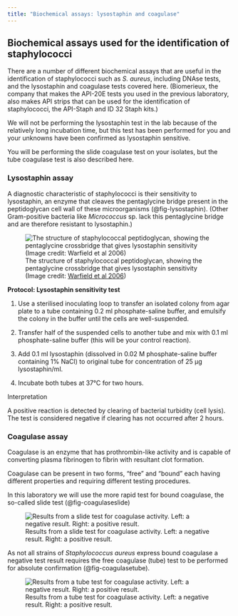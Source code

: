 ```yaml
---
title: "Biochemical assays: lysostaphin and coagulase"
---
```


## Biochemical assays used for the identification of staphylococci

There are a number of different biochemical assays that are useful in the identification of staphylococci such as <i>S. aureus</i>, including DNAse tests, and the lysostaphin and coagulase tests covered here. (Biomerieux, the company that makes the API-20E tests you used in the previous laboratory, also makes API strips that can be used for the identification of staphylococci, the API-Staph and ID 32 Staph kits.)

We will not be performing the lysostaphin test in the lab because of the relatively long incubation time, but this test has been performed for you and your unknowns have been confirmed as lysostaphin sensitive. 

You will be performing the slide coagulase test on your isolates, but the tube coagulase test is also described here.

### Lysostaphin assay {#sec-lysostaphin}

A diagnostic characteristic of staphylococci is their sensitivity to lysostaphin, an enzyme that cleaves the pentaglycine bridge present in the peptidoglycan cell wall of these microorganisms (@fig-lysostaphin). (Other Gram-positive bacteria like <i>Micrococcus</i> sp. lack this pentaglycine bridge and are therefore resistant to lysostaphin.)

![The structure of staphylococcal peptidoglycan, showing the pentaglycine crossbridge that gives lysostaphin sensitivity (Image credit: <a href="10.1039/b607999g">Warfield et al 2006</a>)](images/PG_lysostaphin.jpg){#fig-lysostaphin}

<b>Protocol: Lysostaphin sensitivity test</b>

1.	Use a sterilised inoculating loop to transfer an isolated colony from agar plate to a tube containing 0.2 ml phosphate-saline buffer, and emulsify the colony in the buffer until the cells are well-suspended.

2.	Transfer half of the suspended cells to another tube and mix with 0.1 ml phosphate-saline buffer (this will be your control reaction).

3.	Add 0.1 ml lysostaphin (dissolved in 0.02 M phosphate-saline buffer containing 1% NaCl) to original tube for concentration of 25 µg lysostaphin/ml.

4.	Incubate both tubes at 37°C for two hours.

Interpretation

A positive reaction is detected by clearing of bacterial turbidity (cell lysis).
The test is considered negative if clearing has not occurred after 2 hours.

### Coagulase assay {#sec-coagulase}

Coagulase is an enzyme that has prothrombin-like activity and is capable of converting plasma fibrinogen to fibrin with resultant clot formation. 

Coagulase can be present in two forms, “free” and “bound” each having different properties and requiring different testing procedures. 

In this laboratory we will use the more rapid test for bound coagulase, the so-called slide test (@fig-coagulaseslide)

![Results from a slide test for coagulase activity. Left: a negative result. Right: a positive result.](images/coagulase-slide.png){#fig-coagulaseslide}

As not all strains of <i>Staphylococcus aureus</i> express bound coagulase a negative test result requires the free coagulase (tube) test to be performed for absolute confirmation (@fig-coagulasetube).

![Results from a tube test for coagulase activity. Left: a negative result. Right: a positive result.](images/coagulase-tube.png){#fig-coagulasetube}

